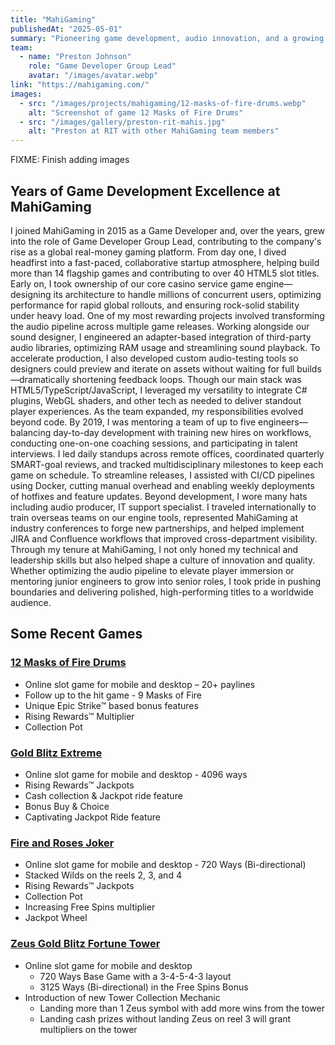 ```yaml
---
title: "MahiGaming"
publishedAt: "2025-05-01"
summary: "Pioneering game development, audio innovation, and a growing team at MahiGaming—building and releasing 14+ flagship games and 40+ slot titles for a global real-money platform while championing CI/CD, mentorship, and cross-functional collaboration."
team:
  - name: "Preston Johnson"
    role: "Game Developer Group Lead"
    avatar: "/images/avatar.webp"
link: "https://mahigaming.com/"
images:
  - src: "/images/projects/mahigaming/12-masks-of-fire-drums.webp"
    alt: "Screenshot of game 12 Masks of Fire Drums"
  - src: "/images/gallery/preston-rit-mahis.jpg"
    alt: "Preston at RIT with other MahiGaming team members"
---
```


FIXME: Finish adding images

## Years of Game Development Excellence at MahiGaming

I joined MahiGaming in 2015 as a Game Developer and, over the years, grew into the role of Game Developer Group Lead, contributing to the company's rise as a global real-money gaming platform. From day one, I dived headfirst into a fast-paced, collaborative startup atmosphere, helping build more than 14 flagship games and contributing to over 40 HTML5 slot titles. Early on, I took ownership of our core casino service game engine—designing its architecture to handle millions of concurrent users, optimizing performance for rapid global rollouts, and ensuring rock-solid stability under heavy load.
One of my most rewarding projects involved transforming the audio pipeline across multiple game releases. Working alongside our sound designer, I engineered an adapter-based integration of third-party audio libraries, optimizing RAM usage and streamlining sound playback. To accelerate production, I also developed custom audio-testing tools so designers could preview and iterate on assets without waiting for full builds—dramatically shortening feedback loops. Though our main stack was HTML5/TypeScript/JavaScript, I leveraged my versatility to integrate C# plugins, WebGL shaders, and other tech as needed to deliver standout player experiences.
As the team expanded, my responsibilities evolved beyond code. By 2019, I was mentoring a team of up to five engineers—balancing day-to-day development with training new hires on workflows, conducting one-on-one coaching sessions, and participating in talent interviews. I led daily standups across remote offices, coordinated quarterly SMART-goal reviews, and tracked multidisciplinary milestones to keep each game on schedule. To streamline releases, I assisted with CI/CD pipelines using Docker, cutting manual overhead and enabling weekly deployments of hotfixes and feature updates.
Beyond development, I wore many hats including audio producer, IT support specialist. I traveled internationally to train overseas teams on our engine tools, represented MahiGaming at industry conferences to forge new partnerships, and helped implement JIRA and Confluence workflows that improved cross-department visibility.
Through my tenure at MahiGaming, I not only honed my technical and leadership skills but also helped shape a culture of innovation and quality. Whether optimizing the audio pipeline to elevate player immersion or mentoring junior engineers to grow into senior roles, I took pride in pushing boundaries and delivering polished, high-performing titles to a worldwide audience.

## Some Recent Games

### [12 Masks of Fire Drums](https://game-burger.net/12-masks-of-fire-drums/)

- Online slot game for mobile and desktop – 20+ paylines
- Follow up to the hit game - 9 Masks of Fire
- Unique Epic Strike™ based bonus features
- Rising Rewards™ Multiplier
- Collection Pot

### [Gold Blitz Extreme](https://fortune-factory-studios.com/gold-blitz-extreme/)

- Online slot game for mobile and desktop - 4096 ways
- Rising Rewards™ Jackpots
- Cash collection & Jackpot ride feature
- Bonus Buy & Choice
- Captivating Jackpot Ride feature

### [Fire and Roses Joker](https://triple-edge-studios.com/fire-and-roses-joker/)

- Online slot game for mobile and desktop - 720 Ways (Bi-directional)
- Stacked Wilds on the reels 2, 3, and 4
- Rising Rewards™ Jackpots
- Collection Pot
- Increasing Free Spins multiplier
- Jackpot Wheel

### [Zeus Gold Blitz Fortune Tower](https://www.luckymobileslots.com/game-reviews/zeus-gold-blitz-fortune-tower/)

- Online slot game for mobile and desktop
  - 720 Ways Base Game with a 3-4-5-4-3 layout
  - 3125 Ways (Bi-directional) in the Free Spins Bonus
- Introduction of new Tower Collection Mechanic
  - Landing more than 1 Zeus symbol with add more wins from the tower
  - Landing cash prizes without landing Zeus on reel 3 will grant multipliers on the tower
